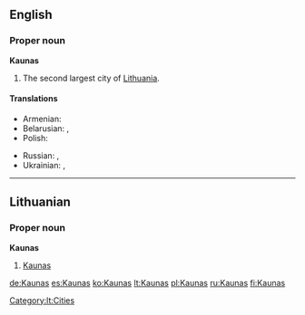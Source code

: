 ==English==
{{wikipedia}}
===Proper noun===
'''Kaunas'''

# The second largest city of [[Lithuania]].

====Translations====
{{trans-top|city}}
* Armenian: {{t-|hy|Կաունաս|tr=Kaunas}}
* Belarusian: {{t|be|Koўнa|n|tr=Kóŭna|sc=Cyrl}},  {{t|be|Каўнас|m|tr=Káŭnas|sc=Cyrl}}
* Polish: {{t|pl|Kowno|n}}
{{trans-mid}}
* Russian: {{t|ru|Каунас|m|tr=Káunas|sc=Cyrl}},  {{qualifier|obsolete}} {{t|ru|Ковно|n|tr=Kóvno|sc=Cyrl}}
* Ukrainian: {{t|uk|Каунас|m|tr=Káunas|sc=Cyrl}},  {{qualifier|obsolete}} {{t|uk|Ковно|tr=Kóvno|sc=Cyrl}}
{{trans-bottom}}

----

==Lithuanian==

===Proper noun===
'''Kaunas'''

# [[Kaunas#English|Kaunas]]

[[Category:lt:Cities]]

[[de:Kaunas]]
[[es:Kaunas]]
[[ko:Kaunas]]
[[lt:Kaunas]]
[[pl:Kaunas]]
[[ru:Kaunas]]
[[fi:Kaunas]]